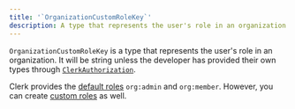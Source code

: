 ```yaml
---
title: '`OrganizationCustomRoleKey`'
description: A type that represents the user's role in an organization.
---
```


`OrganizationCustomRoleKey` is a type that represents the user's role in an organization. It will be string unless the developer has provided their own types through [`ClerkAuthorization`](/docs/guides/development/override-clerk-types-interfaces#example-custom-roles-and-permissions).

Clerk provides the [default roles](/docs/organizations/roles-permissions#default-roles) `org:admin` and `org:member`. However, you can create [custom roles](/docs/organizations/roles-permissions#custom-roles) as well.
